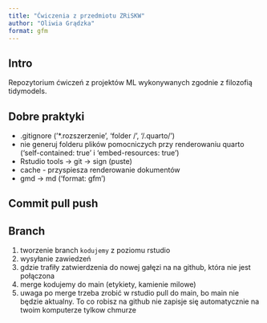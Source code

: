 ```yaml
---
title: "Ćwiczenia z przedmiotu ZRiSKW"
author: "Oliwia Grądzka"
format: gfm
---
```

## Intro

Repozytorium ćwiczeń z projektów ML wykonywanych zgodnie z filozofią tidymodels.

## Dobre praktyki

* .gitignore ('*.rozszerzenie', 'folder /', '/.quarto/')
* nie generuj folderu plików pomocniczych przy renderowaniu quarto ('self-contained: true' i 'embed-resources: true')
* Rstudio tools -> git -> sign (puste)
* cache - przyspiesza renderowanie dokumentów
* gmd -> md ('format: gfm')

## Commit pull push

## Branch

 1) tworzenie branch `kodujemy` z poziomu rstudio
 2) wysyłanie zawiedzeń 
 3) gdzie trafiły zatwierdzenia do nowej gałęzi na na github, która nie jest połączona
 4) merge kodujemy do main (etykiety, kamienie milowe)
 5) uwaga po merge trzeba zrobić w rstudio pull do main, bo main nie będzie aktualny. To co robisz na github nie zapisje się automatycznie na twoim komputerze tylkow chmurze




